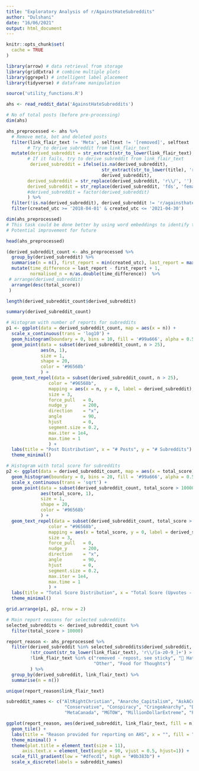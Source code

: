 ```yaml
---
title: "Exploratory Analysis of r/AgainstHateSubreddits"
author: "Dulshani"
date: "16/06/2021"
output: html_document
---
```


```r
knitr::opts_chunk$set(
  cache = TRUE
)

library(arrow) # data retrieval from storage
library(gridExtra) # combine multiple plots
library(ggrepel) # intelligent label placement
library(tidyverse) # dataframe manipulation

source('utility_functions.R')
```


```r
ahs <- read_reddit_data('AgainstHateSubreddits')
```

```r
# No of total posts (before pre-processing)
dim(ahs)
```

```r
ahs_preprocessed <- ahs %>%
  # Remove meta, bot and deleted posts
  filter(link_flair_text != 'Meta', selftext != '[removed]', selftext != '[deleted]', author != 'AutoModerator') %>% 
        # Try to derive subreddit from link_flair_text
  mutate(derived_subreddit = str_extract(str_to_lower(link_flair_text), 'r\\/[a-z0-9_]+'), 
        # If it fails, try to derive subreddit from link_flair_text
         derived_subreddit = ifelse(is.na(derived_subreddit), 
                                    str_extract(str_to_lower(title), 'r\\/[a-z0-9_]+'), 
                                    derived_subreddit),
        derived_subreddit = str_replace(derived_subreddit, 'r\\/', ''),
        derived_subreddit = str_replace(derived_subreddit, 'fds', 'femaledatingstrategy')
        #derived_subreddit = factor(derived_subreddit)
        ) %>%
  filter(!is.na(derived_subreddit), derived_subreddit != 'r/againsthatesubreddits') %>% # Remove posts with no derived subreddits
  filter(created_utc >= '2018-04-01' & created_utc <= '2021-04-30')

dim(ahs_preprocessed)
# This task could be done better by using word embeddings to identify the pattern, rather than by using regex.
# Potential improvement for future 
```


```r
head(ahs_preprocessed)
```

```r
(derived_subreddit_count <- ahs_preprocessed %>%
  group_by(derived_subreddit) %>%
  summarise(n = n(), first_report = min(created_utc), last_report = max(created_utc), total_score = sum(score)) %>%
  mutate(time_difference = last_report - first_report + 1,
         normalised_n = n/as.double(time_difference))  %>%
 # arrange(derived_subreddit)
  arrange(desc(total_score))
 )
```

```r
length(derived_subreddit_count$derived_subreddit)
```



```r
summary(derived_subreddit_count)
```



```r
# Histogram with number of reports for subreddits
p1 <- ggplot(data = derived_subreddit_count, map = aes(x = n)) +
  scale_x_continuous(trans = 'log10') +
  geom_histogram(boundary = 0, bins = 10, fill = '#99a666', alpha = 0.5) +
  geom_point(data = subset(derived_subreddit_count, n > 25), 
             aes(n, 1),
             size = 1, 
             shape = 20, 
             color = '#96568b'
             ) +
  geom_text_repel(data = subset(derived_subreddit_count, n > 25),
                color = "#96568b",
                mapping = aes(x = n, y = 0, label = derived_subreddit),
                size = 3,
                force_pull   = 0, 
                nudge_y      = 200,
                direction    = "x",
                angle        = 90,
                hjust        = 0,
                segment.size = 0.2,
                max.iter = 1e4, 
                max.time = 1
                ) +
  labs(title = "Post Distribution", x = "# Posts", y = "# Subreddits") +
  theme_minimal()
```

```r
# Histogram with total score for subreddits
p2 <- ggplot(data = derived_subreddit_count, map = aes(x = total_score)) +
  geom_histogram(boundary = 0, bins = 20, fill = '#99a666', alpha = 0.5) +
  scale_x_continuous(trans = 'sqrt') +
  geom_point(data = subset(derived_subreddit_count, total_score > 10000), 
             aes(total_score, 1),
             size = 1, 
             shape = 20, 
             color = '#96568b'
             ) +
  geom_text_repel(data = subset(derived_subreddit_count, total_score > 10000),
                color = "#96568b",
                mapping = aes(x = total_score, y = 0, label = derived_subreddit),
                size = 3,
                force_pull   = 0, 
                nudge_y      = 200,
                direction    = "x",
                angle        = 90,
                hjust        = 0,
                segment.size = 0.2,
                max.iter = 1e4, 
                max.time = 1
                ) +
  labs(title = "Total Score Distribution", x = "Total Score (Upvotes - Downvotes) across all Reports", y = "# Subreddits") +
  theme_minimal()
```

```r
grid.arrange(p1, p2, nrow = 2)
```




```r
# Main report reasons for selected subreddits
selected_subreddits <- derived_subreddit_count %>%
  filter(total_score > 10000)

report_reason <- ahs_preprocessed %>%
  filter(derived_subreddit %in% selected_subreddits$derived_subreddit,
         !str_count(str_to_lower(link_flair_text), 'r\\/[a-z0-9_]+') > 0,
         !link_flair_text %in% c("removed - repost, see sticky", "🦀 Hate Sub Banned 🦀", "SPLC REPORT", "removed", "Brigaded by Unpopular Opinion.", "", "🚨 Ban Evasion Sub 🚨",
                                 "Other", "Food for Thoughts")
         ) %>%
  group_by(derived_subreddit, link_flair_text) %>%
  summarise(n = n()) 

unique(report_reason$link_flair_text)
```
```r
subreddit_names <- c("AltRightChristian", "Anarcho_Capitalism", "AskAConservative", "AverageRedditor", "Chodi", 
                      "Conservative", "Conspiracy", "CringeAnarchy", "DonaldTrump",  "FemaleDatingStrategy", "GenderCritical", 
                      "MetaCanada", "MGTOW", "MillionDollarExtreme", "ProtectAndServe", "The_Donald", "Tucker_Carlson","UnpopularOpinion")

ggplot(report_reason, aes(derived_subreddit, link_flair_text, fill = n)) + 
  geom_tile() +
  labs(title = "Reason provided for reporting on AHS", x = "", fill = "# Reports", y ="") +
  theme_minimal() +
  theme(plot.title = element_text(size = 11),
      axis.text.x = element_text(angle = 90, vjust = 0.5, hjust=1)) +
  scale_fill_gradient(low = "#dfecd1", high = "#0b383b") +
  scale_x_discrete(labels = subreddit_names)
```
